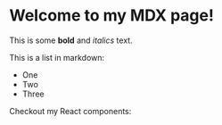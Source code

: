 
# Welcome to my MDX page!

This is some **bold** and _italics_ text.

This is a list in markdown:

-   One
-   Two
-   Three

Checkout my React components:

<Test />
